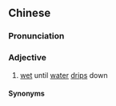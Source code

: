 {{also|湿淋淋}}
==Chinese==
{{zh-forms|s=湿淋淋|t2=溼淋淋}}

===Pronunciation===
{{zh-pron
|m=shīlínlín
|c=sap1 lam4 lam4
|w=4seq lin lin
|cat=a
}}

===Adjective===
{{zh-adj}}

# [[wet]] until [[water]] [[drip]]s down

====Synonyms====
{{zh-dial|濕乎乎}}